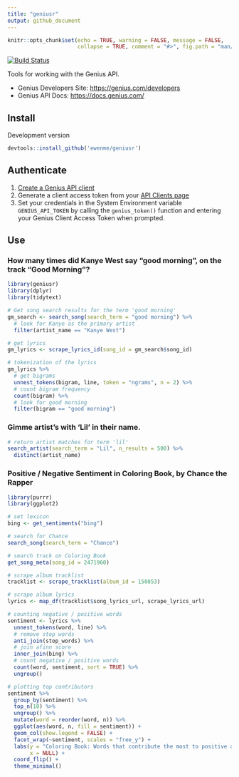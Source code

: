 ```yaml
---
title: "geniusr"
output: github_document
---
```


```r
knitr::opts_chunk$set(echo = TRUE, warning = FALSE, message = FALSE,
                      collapse = TRUE, comment = "#>", fig.path = "man/figures/README-")
```

[![Build Status](https://travis-ci.org/ewenme/geniusr.png)](https://travis-ci.org/ewenme/geniusr) 

Tools for working with the Genius API.

- Genius Developers Site: [https://genius.com/developers](https://genius.com/developers)
- Genius API Docs: [https://docs.genius.com/](https://docs.genius.com/)

## Install

Development version

```r
devtools::install_github('ewenme/geniusr')
```

## Authenticate

1. [Create a Genius API client](https://genius.com/api-clients/new)
2. Generate a client access token from your [API Clients page](https://genius.com/api-clients)
3. Set your credentials in the System Environment variable `GENIUS_API_TOKEN` by calling the `genius_token()` function and entering your Genius Client Access Token when prompted.

## Use

### How many times did Kanye West say "good morning", on the track "Good Morning"?

```r

library(geniusr)
library(dplyr)
library(tidytext)

# Get song search results for the term 'good morning'
gm_search <- search_song(search_term = "good morning") %>%
  # look for Kanye as the primary artist
  filter(artist_name == "Kanye West")

# get lyrics
gm_lyrics <- scrape_lyrics_id(song_id = gm_search$song_id)

# tokenization of the lyrics
gm_lyrics %>%
  # get bigrams
  unnest_tokens(bigram, line, token = "ngrams", n = 2) %>%
  # count bigram frequency
  count(bigram) %>%
  # look for good morning
  filter(bigram == "good morning")
```

### Gimme artist's with 'Lil' in their name.

```r
# return artist matches for term 'lil'
search_artist(search_term = "Lil", n_results = 500) %>% 
  distinct(artist_name)

```

### Positive / Negative Sentiment in Coloring Book, by Chance the Rapper

```r

library(purrr)
library(ggplot2)

# set lexicon
bing <- get_sentiments("bing")

# search for Chance
search_song(search_term = "Chance")

# search track on Coloring Book
get_song_meta(song_id = 2471960)

# scrape album tracklist
tracklist <- scrape_tracklist(album_id = 150853)

# scrape album lyrics
lyrics <- map_df(tracklist$song_lyrics_url, scrape_lyrics_url)

# counting negative / positive words
sentiment <- lyrics %>%
  unnest_tokens(word, line) %>%
  # remove stop words
  anti_join(stop_words) %>%
  # join afinn score
  inner_join(bing) %>%
  # count negative / positive words
  count(word, sentiment, sort = TRUE) %>%
  ungroup()

# plotting top contributors
sentiment %>%
  group_by(sentiment) %>%
  top_n(10) %>%
  ungroup() %>%
  mutate(word = reorder(word, n)) %>%
  ggplot(aes(word, n, fill = sentiment)) +
  geom_col(show.legend = FALSE) +
  facet_wrap(~sentiment, scales = "free_y") +
  labs(y = "Coloring Book: Words that contribute the most to positive and negative sentiment",
       x = NULL) +
  coord_flip() +
  theme_minimal()
```

